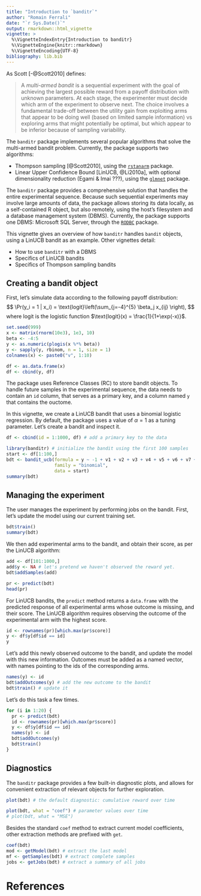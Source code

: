 ```yaml
---
title: "Introduction to `banditr`"
author: "Romain Ferrali"
date: "`r Sys.Date()`"
output: rmarkdown::html_vignette
vignette: >
  %\VignetteIndexEntry{Introduction to banditr}
  %\VignetteEngine{knitr::rmarkdown}
  %\VignetteEncoding{UTF-8}
bibliography: lib.bib
---
```


As Scott [-@Scott2010] defines: 

> A _multi-armed bandit_ is a sequential experiment with the goal of achieving the largest possible reward from a payoff distribution with unknown parameters. At each stage, the experimenter must decide which arm of the experiment to observe next. The choice involves a fundamental trade-off between the utility gain from exploiting arms that appear to be doing well (based on limited sample information) vs exploring arms that might potentially be optimal, but which appear to be inferior because of sampling variability.

The `banditr` package implements several popular algorithms that solve the multi-armed bandit problem. Currently, the package supports two algorithms: 

* Thompson sampling [@Scott2010], using the [`rstanarm`](https://cran.r-project.org/web/packages/rstanarm/index.html) package. 
* Linear Upper Confidence Bound [LinUCB, @Li2010a], with optional dimensionality reduction (Egami & Imai ???), using the [`glmnet`](https://cran.r-project.org/web/packages/glmnet/index.html) package. 

The `banditr` package provides a comprehensive solution that handles the entire experimental sequence. Because such sequential experiments may involve large amounts of data, the package allows storing its data locally, as a self-contained R object, but also remotely, using the host's filesystem and a database management system (DBMS). Currently, the package supports one DBMS: Microsoft SQL Server, through the [`RODBC`](https://cran.r-project.org/web/packages/RODBC/index.html) package. 

This vignette gives an overview of how `banditr` handles `bandit` objects, using a LinUCB bandit as an example. Other vignettes detail: 

* How to use `banditr` with a DBMS
* Specifics of LinUCB bandits
* Specifics of Thompson sampling bandits

## Creating a bandit object

First, let's simulate data according to the following payoff distribution: 
$$
\Pr(y_i = 1 | x_i) = \text{logit}\left(\sum_{j=-4}^{5} \beta_j x_{ij}  \right), 
$$
where $\text{logit}$ is the logistic function $\text{logit}(x) = \frac{1}{1+\exp(-x)}$. 

```r
set.seed(999)
x <- matrix(rnorm(10e3), 1e3, 10)
beta <- -4:5
y <- as.numeric(plogis(x %*% beta))
y <- sapply(y, rbinom, n = 1, size = 1)
colnames(x) <- paste0("v", 1:10)

df <- as.data.frame(x)
df <- cbind(y, df)
```

The package uses Reference Classes (RC) to store bandit objects. To handle future samples in the experimental sequence, the data needs to contain an `id` column, that serves as a primary key, and a column named `y` that contains the ouctome. 

In this vignette, we create a LinUCB bandit that uses a binomial logistic regression. By default, the package uses a value of $\alpha = 1$ as a tuning parameter. Let's create a bandit and inspect it. 

```r
df <- cbind(id = 1:1000, df) # add a primary key to the data

library(banditr) # initialize the bandit using the first 100 samples
start <- df[1:100,]
bdt <- bandit_ucb(formula = y ~ -1 + v1 + v2 + v3 + v4 + v5 + v6 + v7 + v8 + v9 + v10, 
                  family = "binomial", 
                  data = start)
summary(bdt)
```

## Managing the experiment

The user manages the experiment by performing jobs on the bandit. First, let's update the model using our current training set. 

```r
bdt$train()
summary(bdt)
```

We then add experimental arms to the bandit, and obtain their score, as per the LinUCB algorithm: 

```r
add <- df[101:1000,]
add$y <- NA # let's pretend we haven't observed the reward yet. 
bdt$addSamples(add)

pr <- predict(bdt)
head(pr)
```

For LinUCB bandits, the `predict` method returns a `data.frame` with the predicted response of all experimental arms whose outcome is missing, and their score. The LinUCB algorithm requires observing the outcome of the experimental arm with the highest score. 

```r
id <- rownames(pr)[which.max(pr$score)]
y <- df$y[df$id == id]
y
```

Let's add this newly observed outcome to the bandit, and update the model with this new information. Outcomes must be added as a named vector, with names pointing to the ids of the corresponding arms. 

```r
names(y) <- id
bdt$addOutcomes(y) # add the new outcome to the bandit
bdt$train() # update it
```

Let's do this task a few times. 
```r
for (i in 1:20) {
  pr <- predict(bdt)
  id <- rownames(pr)[which.max(pr$score)]
  y <- df$y[df$id == id]
  names(y) <- id
  bdt$addOutcomes(y)
  bdt$train()
}
```


## Diagnostics

The `banditr` package provides a few built-in diagnostic plots, and allows for convenient extraction of relevant objects for further exploration.

```r
plot(bdt) # the default diagnostic: cumulative reward over time
```


```r
plot(bdt, what = "coef") # parameter values over time
# plot(bdt, what = "MSE")
```

Besides the standard `coef` method to extract current model coefficients, other extraction methods are prefixed with `get`. 

```r
coef(bdt)
mod <- getModel(bdt) # extract the last model
mf <- getSamples(bdt) # extract complete samples
jobs <- getJobs(bdt) # extract a summary of all jobs
```


# References 
